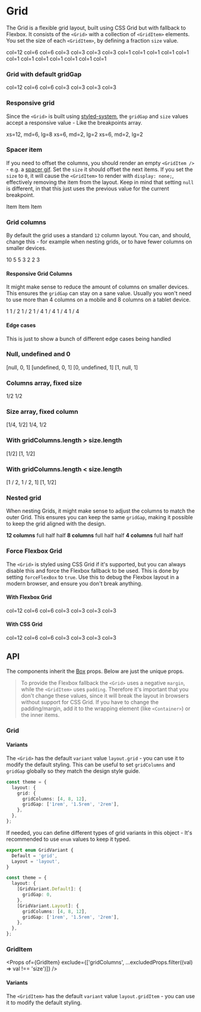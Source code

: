 
<Meta title="Components/Grid" component={Grid} />

# Grid

The Grid is a flexible grid layout, built using CSS Grid but with fallback to Flexbox. It consists
of the `<Grid>` with a collection of `<GridItem>` elements. You set the size of each `<GridItem>`,
by defining a fraction `size` value.

<Preview>
  <Story name="Basic grid">
    <Grid gridGap="24px">
      <GridItem size={1}>
        <Item>col=12</Item>
      </GridItem>
      <GridItem size={1 / 2}>
        <Item>col=6</Item>
      </GridItem>
      <GridItem size={1 / 2}>
        <Item>col=6</Item>
      </GridItem>
      <GridItem size={1 / 4}>
        <Item>col=3</Item>
      </GridItem>
      <GridItem size={1 / 4}>
        <Item>col=3</Item>
      </GridItem>
      <GridItem size={1 / 4}>
        <Item>col=3</Item>
      </GridItem>
      <GridItem size={1 / 4}>
        <Item>col=3</Item>
      </GridItem>
      <GridItem size={1 / 12}>
        <Item>col=1</Item>
      </GridItem>
      <GridItem size={1 / 12}>
        <Item>col=1</Item>
      </GridItem>
      <GridItem size={1 / 12}>
        <Item>col=1</Item>
      </GridItem>
      <GridItem size={1 / 12}>
        <Item>col=1</Item>
      </GridItem>
      <GridItem size={1 / 12}>
        <Item>col=1</Item>
      </GridItem>
      <GridItem size={1 / 12}>
        <Item>col=1</Item>
      </GridItem>
      <GridItem size={1 / 12}>
        <Item>col=1</Item>
      </GridItem>
      <GridItem size={1 / 12}>
        <Item>col=1</Item>
      </GridItem>
      <GridItem size={1 / 12}>
        <Item>col=1</Item>
      </GridItem>
      <GridItem size={1 / 12}>
        <Item>col=1</Item>
      </GridItem>
      <GridItem size={1 / 12}>
        <Item>col=1</Item>
      </GridItem>
      <GridItem size={1 / 12}>
        <Item>col=1</Item>
      </GridItem>
    </Grid>
  </Story>
</Preview>

### Grid with default gridGap

<Preview>
  <Story name="Theme grid">
    <ThemeProvider theme={{ layout: { grid: { gridGap: 24 } } }}>
      <Grid>
        <GridItem size={1}>
          <Item>col=12</Item>
        </GridItem>
        <GridItem size={1 / 2}>
          <Item>col=6</Item>
        </GridItem>
        <GridItem size={1 / 2}>
          <Item>col=6</Item>
        </GridItem>
        <GridItem size={1 / 4}>
          <Item>col=3</Item>
        </GridItem>
        <GridItem size={1 / 4}>
          <Item>col=3</Item>
        </GridItem>
        <GridItem size={1 / 4}>
          <Item>col=3</Item>
        </GridItem>
        <GridItem size={1 / 4}>
          <Item>col=3</Item>
        </GridItem>
      </Grid>
    </ThemeProvider>
  </Story>
</Preview>

### Responsive grid

Since the `<Grid>` is built using [styled-system](), the `gridGap` and `size` values accept a
responsive value - Like the breakpoints array.

<Preview>
  <Story name="Responsive grid">
    <Grid gridGap={[16, 32]}>
      <GridItem size={[1, 4 / 8, 8 / 12]}>
        <Item>xs=12, md=6, lg=8</Item>
      </GridItem>
      <GridItem size={[1 / 2, 2 / 8, 2 / 12]}>
        <Item>xs=6, md=2, lg=2</Item>
      </GridItem>
      <GridItem size={[1 / 2, 2 / 8, 2 / 12]}>
        <Item>xs=6, md=2, lg=2</Item>
      </GridItem>
    </Grid>
  </Story>
</Preview>

### Spacer item

If you need to offset the columns, you should render an empty `<GridItem />` - e.g. a
[spacer gif](https://en.wikipedia.org/wiki/Spacer_GIF). Set the `size` it should offset the next
items. If you set the `size` to `0`, it will cause the `<GridItem>` to render with `display: none;`,
effectively removing the item from the layout. Keep in mind that setting `null` is different, in
that this just uses the previous value for the current breakpoint.

<Preview>
  <Story name="Spacer item">
    <Grid gridGap="24px">
      <GridItem size={0} />
      <GridItem size={3 / 12}>
        <Item>Item</Item>
      </GridItem>
      <GridItem size={1 / 12} style={{ background: 'antiquewhite' }} />
      <GridItem size={3 / 12}>
        <Item>Item</Item>
      </GridItem>
      <GridItem size={[1 / 12, null, 1 / 12]} style={{ background: 'antiquewhite' }} />
      <GridItem size={3 / 12}>
        <Item>Item</Item>
      </GridItem>
    </Grid>
  </Story>
</Preview>

### Grid columns

By default the grid uses a standard `12` column layout. You can, and should, change this - for
example when nesting grids, or to have fewer columns on smaller devices.

<Preview>
  <Story name="Grid columns grid">
    <Grid forceFlexBox gridColumns={10} gridGap="24px">
      <GridItem size={10 / 10}>
        <Item>10</Item>
      </GridItem>
      <GridItem size={5 / 10}>
        <Item>5</Item>
      </GridItem>
      <GridItem size={5 / 10}>
        <Item>5</Item>
      </GridItem>
      <GridItem size={3 / 10}>
        <Item>3</Item>
      </GridItem>
      <GridItem size={2 / 10}>
        <Item>2</Item>
      </GridItem>
      <GridItem size={2 / 10}>
        <Item>2</Item>
      </GridItem>
      <GridItem size={3 / 10}>
        <Item>3</Item>
      </GridItem>
    </Grid>
  </Story>
</Preview>

#### Responsive Grid Columns

It might make sense to reduce the amount of columns on smaller devices. This ensures the `gridGap`
can stay on a sane value. Usually you won't need to use more than 4 columns on a mobile and 8
columns on a tablet device.

<Preview>
  <Story name="Responsive grid columns grid">
    <Grid gridColumns={[4, 8, 12]} gridGap="24px">
      <GridItem size={[4 / 4, 8 / 8, 12 / 12]}>
        <Item>1</Item>
      </GridItem>
      <GridItem size={[2 / 4, 4 / 8, 6 / 12]}>
        <Item>1 / 2</Item>
      </GridItem>
      <GridItem size={[2 / 4, 4 / 8, 6 / 12]}>
        <Item>1 / 2</Item>
      </GridItem>
      <GridItem size={[1 / 4, 2 / 8, 3 / 12]}>
        <Item>1 / 4</Item>
      </GridItem>
      <GridItem size={[1 / 4, 2 / 8, 3 / 12]}>
        <Item>1 / 4</Item>
      </GridItem>
      <GridItem size={[1 / 4, 2 / 8, 3 / 12]}>
        <Item>1 / 4</Item>
      </GridItem>
      <GridItem size={[1 / 4, 2 / 8, 3 / 12]}>
        <Item>1 / 4</Item>
      </GridItem>
    </Grid>
  </Story>
</Preview>

#### Edge cases

This is just to show a bunch of different edge cases being handled

<Preview>
  <Story name="Edge cases">
    <div>
      <h3>Null, undefined and 0</h3>
      <Grid gridColumns={[4, 8, 12]} gridGap="24px">
        <GridItem size={[null, 0, 1]}>
          <Item>[null, 0, 1]</Item>
        </GridItem>
        <GridItem size={[undefined, 0, 1]}>
          <Item>[undefined, 0, 1]</Item>
        </GridItem>
        <GridItem size={[0, undefined, 1]}>
          <Item>[0, undefined, 1]</Item>
        </GridItem>
        <GridItem size={[1, null, 1]}>
          <Item>[1, null, 1]</Item>
        </GridItem>
      </Grid>
      <h3>Columns array, fixed size</h3>
      <Grid gridColumns={[4, 8, 12]} gridGap="24px">
        <GridItem size={1 / 2}>
          <Item>1/2</Item>
        </GridItem>
        <GridItem size={1 / 2}>
          <Item>1/2</Item>
        </GridItem>
      </Grid>
      <h3>Size array, fixed column</h3>
      <Grid gridColumns={12} gridGap="24px">
        <GridItem size={[1 / 4, 1 / 2]}>
          <Item>[1/4, 1/2]</Item>
        </GridItem>
        <GridItem size={[1 / 4, 1 / 2]}>
          <Item>1/4, 1/2</Item>
        </GridItem>
      </Grid>
      <h3>With gridColumns.length &gt; size.length</h3>
      <Grid gridColumns={[4, 8, 12]} gridGap="24px">
        <GridItem size={[1 / 2]}>
          <Item>[1/2]</Item>
        </GridItem>
        <GridItem size={[1, 1 / 2]}>
          <Item>[1, 1/2]</Item>
        </GridItem>
      </Grid>
      <h3>With gridColumns.length &lt; size.length</h3>
      <Grid gridColumns={[4, 8]} gridGap="24px">
        <GridItem size={[1 / 2, 1 / 2, 1]}>
          <Item>[1 / 2, 1 / 2, 1]</Item>
        </GridItem>
        <GridItem size={[1, 1 / 2]}>
          <Item>[1, 1/2]</Item>
        </GridItem>
      </Grid>
    </div>
  </Story>
</Preview>

### Nested grid

When nesting Grids, it might make sense to adjust the columns to match the outer Grid. This ensures
you can keep the same `gridGap`, making it possible to keep the grid aligned with the design.

<Preview>
  <Story name="Nested grids">
    <Grid gridColumns={12} gridGap="24px">
      <GridItem size={1}>
        <strong>12 columns</strong>
        <Grid gridColumns={[8, 10, 12]} gridGap="24px">
          <GridItem size={1}>
            <Item>full</Item>
          </GridItem>
          <GridItem size={1 / 2}>
            <Item>half</Item>
          </GridItem>
          <GridItem size={1 / 2}>
            <Item>half</Item>
          </GridItem>
        </Grid>
      </GridItem>
      <GridItem size={8 / 12}>
        <strong>8 columns</strong>
        <Grid gridColumns={8} gridGap="24px">
          <GridItem size={1}>
            <Item sx={{ bg: 'blue', color: 'white' }}>full</Item>
          </GridItem>
          <GridItem size={1 / 2}>
            <Item sx={{ bg: 'blue', color: 'white' }}>half</Item>
          </GridItem>
          <GridItem size={1 / 2}>
            <Item sx={{ bg: 'blue', color: 'white' }}>half</Item>
          </GridItem>
        </Grid>
      </GridItem>
      <GridItem size={4 / 12}>
        <strong>4 columns</strong>
        <Grid gridColumns={4} gridGap="24px">
          <GridItem size={1}>
            <Item sx={{ bg: 'darkred', color: 'white' }}>full</Item>
          </GridItem>
          <GridItem size={1 / 2}>
            <Item sx={{ bg: 'darkred', color: 'white' }}>half</Item>
          </GridItem>
          <GridItem size={1 / 2}>
            <Item sx={{ bg: 'darkred', color: 'white' }}>half</Item>
          </GridItem>
        </Grid>
      </GridItem>
    </Grid>
  </Story>
</Preview>

### Force Flexbox Grid

The `<Grid>` is styled using CSS Grid if it's supported, but you can always disable this and force
the Flexbox fallback to be used. This is done by setting `forceFlexBox` to `true`. Use this to debug
the Flexbox layout in a modern browser, and ensure you don't break anything.

#### With Flexbox Grid

<Preview name="Forced Flexbox grid">
  <Grid gridGap="24px" forceFlexBox>
    <GridItem size={1}>
      <Item>col=12</Item>
    </GridItem>
    <GridItem size={1 / 2}>
      <Item>col=6</Item>
    </GridItem>
    <GridItem size={1 / 2}>
      <Item>col=6</Item>
    </GridItem>
    <GridItem size={1 / 4}>
      <Item>col=3</Item>
    </GridItem>
    <GridItem size={1 / 4}>
      <Item>col=3</Item>
    </GridItem>
    <GridItem size={1 / 4}>
      <Item>col=3</Item>
    </GridItem>
    <GridItem size={1 / 4}>
      <Item>col=3</Item>
    </GridItem>
  </Grid>
</Preview>

#### With CSS Grid

<Preview name="Forced CSS grid">
  <Grid gridGap="24px" forceFlexBox={false}>
    <GridItem size={1}>
      <Item>col=12</Item>
    </GridItem>
    <GridItem size={1 / 2}>
      <Item>col=6</Item>
    </GridItem>
    <GridItem size={1 / 2}>
      <Item>col=6</Item>
    </GridItem>
    <GridItem size={1 / 4}>
      <Item>col=3</Item>
    </GridItem>
    <GridItem size={1 / 4}>
      <Item>col=3</Item>
    </GridItem>
    <GridItem size={1 / 4}>
      <Item>col=3</Item>
    </GridItem>
    <GridItem size={1 / 4}>
      <Item>col=3</Item>
    </GridItem>
  </Grid>
</Preview>

## API

The components inherit the [Box](/?path=/docs/components-box--page#props) props. Below are just the
unique props.

> To provide the Flexbox fallback the `<Grid>` uses a negative `margin`, while the `<GridItem>` uses
> `padding`. Therefore it's important that you don't change these values, since it will break the
> layout in browsers without support for CSS Grid. If you have to change the padding/margin, add it
> to the wrapping element (like `<Container>`) or the inner items.

### Grid

<Props of={Grid} exclude={excludedProps} />

#### Variants

The `<Grid>` has the default `variant` value `layout.grid` - you can use it to modify the default
styling. This can be useful to set `gridColumns` and `gridGap` globally so they match the design
style guide.

```typescript
const theme = {
  layout: {
    grid: {
      gridColumns: [4, 8, 12],
      gridGap: ['1rem', '1.5rem', '2rem'],
    },
  },
};
```

If needed, you can define different types of grid variants in this object - It's recommended to use
`enum` values to keep it typed.

```typescript
export enum GridVariant {
  Default = 'grid',
  Layout = 'layout',
}

const theme = {
  layout: {
    [GridVariant.Default]: {
      gridGap: 0,
    },
    [GridVariant.Layout]: {
      gridColumns: [4, 8, 12],
      gridGap: ['1rem', '1.5rem', '2rem'],
    },
  },
};
```

### GridItem

<Props of={GridItem} exclude={['gridColumns', ...excludedProps.filter((val) => val !== 'size')]} />

#### Variants

The `<GridItem>` has the default `variant` value `layout.gridItem` - you can use it to modify the
default styling.

